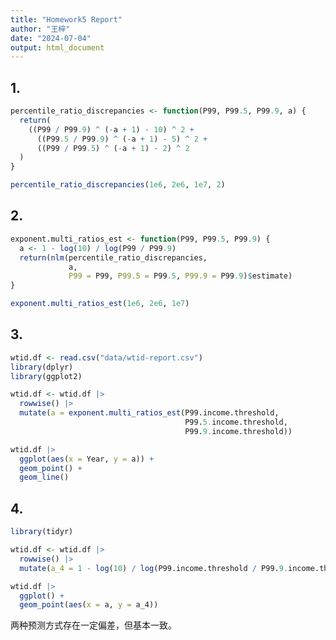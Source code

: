 ```yaml
---
title: "Homework5 Report"
author: "王梓"
date: "2024-07-04"
output: html_document
---
```


## 1.
```r
percentile_ratio_discrepancies <- function(P99, P99.5, P99.9, a) {
  return(
    ((P99 / P99.9) ^ (-a + 1) - 10) ^ 2 +
      ((P99.5 / P99.9) ^ (-a + 1) - 5) ^ 2 +
      ((P99 / P99.5) ^ (-a + 1) - 2) ^ 2
  )
}

percentile_ratio_discrepancies(1e6, 2e6, 1e7, 2)
```

## 2.
```r
exponent.multi_ratios_est <- function(P99, P99.5, P99.9) {
  a <- 1 - log(10) / log(P99 / P99.9)
  return(nlm(percentile_ratio_discrepancies,
             a,
             P99 = P99, P99.5 = P99.5, P99.9 = P99.9)$estimate)
}

exponent.multi_ratios_est(1e6, 2e6, 1e7)
```

## 3.
```r
wtid.df <- read.csv("data/wtid-report.csv")
library(dplyr)
library(ggplot2)

wtid.df <- wtid.df |> 
  rowwise() |> 
  mutate(a = exponent.multi_ratios_est(P99.income.threshold,
                                       P99.5.income.threshold,
                                       P99.9.income.threshold))

wtid.df |> 
  ggplot(aes(x = Year, y = a)) +
  geom_point() +
  geom_line()
```

## 4.
```r
library(tidyr)

wtid.df <- wtid.df |> 
  rowwise() |> 
  mutate(a_4 = 1 - log(10) / log(P99.income.threshold / P99.9.income.threshold))

wtid.df |> 
  ggplot() +
  geom_point(aes(x = a, y = a_4))
```

两种预测方式存在一定偏差，但基本一致。